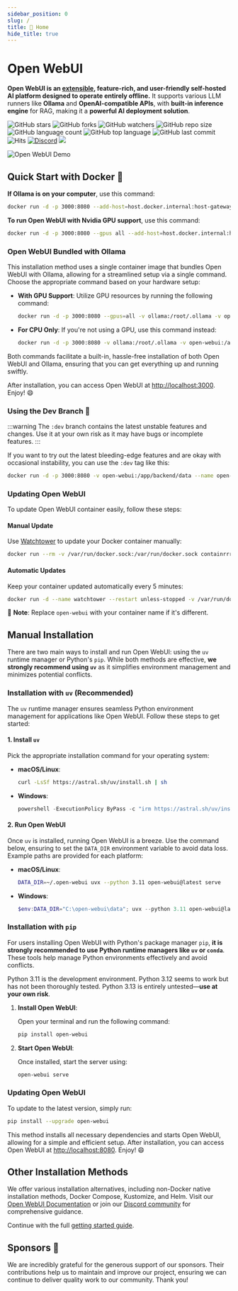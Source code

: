 ```yaml
---
sidebar_position: 0
slug: /
title: 🏡 Home
hide_title: true
---
```



# Open WebUI


**Open WebUI is an [extensible](https://docs.openwebui.com/features/plugin/), feature-rich, and user-friendly self-hosted AI platform designed to operate entirely offline.** It supports various LLM runners like **Ollama** and **OpenAI-compatible APIs**, with **built-in inference engine** for RAG, making it a **powerful AI deployment solution**.

![GitHub stars](https://img.shields.io/github/stars/open-webui/open-webui?style=social)
![GitHub forks](https://img.shields.io/github/forks/open-webui/open-webui?style=social)
![GitHub watchers](https://img.shields.io/github/watchers/open-webui/open-webui?style=social)
![GitHub repo size](https://img.shields.io/github/repo-size/open-webui/open-webui)
![GitHub language count](https://img.shields.io/github/languages/count/open-webui/open-webui)
![GitHub top language](https://img.shields.io/github/languages/top/open-webui/open-webui)
![GitHub last commit](https://img.shields.io/github/last-commit/open-webui/open-webui?color=red)
![Hits](https://hits.seeyoufarm.com/api/count/incr/badge.svg?url=https%3A%2F%2Fgithub.com%2Follama-webui%2Follama-wbui&count_bg=%2379C83D&title_bg=%23555555&icon=&icon_color=%23E7E7E7&title=hits&edge_flat=false)
[![Discord](https://img.shields.io/badge/Discord-Open_WebUI-blue?logo=discord&logoColor=white)](https://discord.gg/5rJgQTnV4s)
[![](https://img.shields.io/static/v1?label=Sponsor&message=%E2%9D%A4&logo=GitHub&color=%23fe8e86)](https://github.com/sponsors/tjbck)

![Open WebUI Demo](/img/demo.gif)


## Quick Start with Docker 🐳

**If Ollama is on your computer**, use this command:

```bash
docker run -d -p 3000:8080 --add-host=host.docker.internal:host-gateway -v open-webui:/app/backend/data --name open-webui --restart always ghcr.io/open-webui/open-webui:main
```

**To run Open WebUI with Nvidia GPU support**, use this command:

```bash
docker run -d -p 3000:8080 --gpus all --add-host=host.docker.internal:host-gateway -v open-webui:/app/backend/data --name open-webui --restart always ghcr.io/open-webui/open-webui:cuda
```

### Open WebUI Bundled with Ollama

This installation method uses a single container image that bundles Open WebUI with Ollama, allowing for a streamlined setup via a single command. Choose the appropriate command based on your hardware setup:

- **With GPU Support**:
  Utilize GPU resources by running the following command:

  ```bash
  docker run -d -p 3000:8080 --gpus=all -v ollama:/root/.ollama -v open-webui:/app/backend/data --name open-webui --restart always ghcr.io/open-webui/open-webui:ollama
  ```

- **For CPU Only**:
  If you're not using a GPU, use this command instead:

  ```bash
  docker run -d -p 3000:8080 -v ollama:/root/.ollama -v open-webui:/app/backend/data --name open-webui --restart always ghcr.io/open-webui/open-webui:ollama
  ```

Both commands facilitate a built-in, hassle-free installation of both Open WebUI and Ollama, ensuring that you can get everything up and running swiftly.

After installation, you can access Open WebUI at [http://localhost:3000](http://localhost:3000). Enjoy! 😄

### Using the Dev Branch 🌙

:::warning
The `:dev` branch contains the latest unstable features and changes. Use it at your own risk as it may have bugs or incomplete features.
:::

If you want to try out the latest bleeding-edge features and are okay with occasional instability, you can use the `:dev` tag like this:

```bash
docker run -d -p 3000:8080 -v open-webui:/app/backend/data --name open-webui --restart always ghcr.io/open-webui/open-webui:dev
```

### Updating Open WebUI

To update Open WebUI container easily, follow these steps:

#### Manual Update
Use [Watchtower](https://containrrr.dev/watchtower) to update your Docker container manually:
```bash
docker run --rm -v /var/run/docker.sock:/var/run/docker.sock containrrr/watchtower --run-once open-webui
```

#### Automatic Updates
Keep your container updated automatically every 5 minutes:
```bash
docker run -d --name watchtower --restart unless-stopped -v /var/run/docker.sock:/var/run/docker.sock containrrr/watchtower --interval 300 open-webui
```

🔧 **Note**: Replace `open-webui` with your container name if it's different.

## Manual Installation

There are two main ways to install and run Open WebUI: using the `uv` runtime manager or Python's `pip`. While both methods are effective, **we strongly recommend using `uv`** as it simplifies environment management and minimizes potential conflicts.

### Installation with `uv` (Recommended)

The `uv` runtime manager ensures seamless Python environment management for applications like Open WebUI. Follow these steps to get started:

#### 1. Install `uv`

Pick the appropriate installation command for your operating system:

- **macOS/Linux**:  
  ```bash
  curl -LsSf https://astral.sh/uv/install.sh | sh
  ```

- **Windows**:  
  ```powershell
  powershell -ExecutionPolicy ByPass -c "irm https://astral.sh/uv/install.ps1 | iex"
  ```

#### 2. Run Open WebUI

Once `uv` is installed, running Open WebUI is a breeze. Use the command below, ensuring to set the `DATA_DIR` environment variable to avoid data loss. Example paths are provided for each platform:

- **macOS/Linux**:  
  ```bash
  DATA_DIR=~/.open-webui uvx --python 3.11 open-webui@latest serve
  ```

- **Windows**:  
  ```powershell
  $env:DATA_DIR="C:\open-webui\data"; uvx --python 3.11 open-webui@latest serve
  ```



### Installation with `pip`

For users installing Open WebUI with Python's package manager `pip`, **it is strongly recommended to use Python runtime managers like `uv` or `conda`**. These tools help manage Python environments effectively and avoid conflicts. 

Python 3.11 is the development environment. Python 3.12 seems to work but has not been thoroughly tested. Python 3.13 is entirely untested—**use at your own risk**.

1. **Install Open WebUI**:  

   Open your terminal and run the following command:  
   ```bash
   pip install open-webui
   ```

2. **Start Open WebUI**:  

   Once installed, start the server using:  
   ```bash
   open-webui serve
   ```

### Updating Open WebUI

To update to the latest version, simply run:  

```bash
pip install --upgrade open-webui
```

This method installs all necessary dependencies and starts Open WebUI, allowing for a simple and efficient setup. After installation, you can access Open WebUI at [http://localhost:8080](http://localhost:8080). Enjoy! 😄

## Other Installation Methods

We offer various installation alternatives, including non-Docker native installation methods, Docker Compose, Kustomize, and Helm. Visit our [Open WebUI Documentation](https://docs.openwebui.com/getting-started/) or join our [Discord community](https://discord.gg/5rJgQTnV4s) for comprehensive guidance.

Continue with the full [getting started guide](/getting-started).

## Sponsors 🙌

<TopBanners />

<SponsorList />


We are incredibly grateful for the generous support of our sponsors. Their contributions help us to maintain and improve our project, ensuring we can continue to deliver quality work to our community. Thank you!

